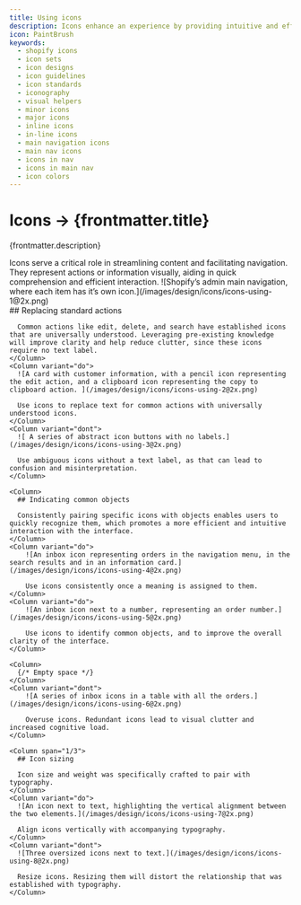 ```yaml
---
title: Using icons
description: Icons enhance an experience by providing intuitive and efficient navigation, conveying information concisely, and making it more visually appealing.
icon: PaintBrush
keywords:
  - shopify icons
  - icon sets
  - icon designs
  - icon guidelines
  - icon standards
  - iconography
  - visual helpers
  - minor icons
  - major icons
  - inline icons
  - in-line icons
  - main navigation icons
  - main nav icons
  - icons in nav
  - icons in main nav
  - icon colors
---
```


# Icons &rarr; {frontmatter.title}

<Lede>{frontmatter.description}</Lede>

<Subnav />

<Section>
  <Row variant="1-2">
    <Column>
      Icons serve a critical role in streamlining content and facilitating
      navigation. They represent actions or information visually, aiding in
      quick comprehension and efficient interaction.
    </Column>
    <Column>
      ![Shopify’s admin main navigation, where each item has it’s own
      icon.](/images/design/icons/icons-using-1@2x.png)
    </Column>
  </Row>
</Section>

<Section>
  <Row variant="1-1-1">
    <Column>
      ## Replacing standard actions

      Common actions like edit, delete, and search have established icons that are universally understood. Leveraging pre-existing knowledge will improve clarity and help reduce clutter, since these icons require no text label.
    </Column>
    <Column variant="do">
      ![A card with customer information, with a pencil icon representing the edit action, and a clipboard icon representing the copy to clipboard action. ](/images/design/icons/icons-using-2@2x.png)

      Use icons to replace text for common actions with universally understood icons.
    </Column>
    <Column variant="dont">
      ![ A series of abstract icon buttons with no labels.](/images/design/icons/icons-using-3@2x.png)

      Use ambiguous icons without a text label, as that can lead to confusion and misinterpretation.
    </Column>

  </Row>
</Section>

<Section>
  <Row variant="1-1-1">

    <Column>
      ## Indicating common objects

      Consistently pairing specific icons with objects enables users to quickly recognize them, which promotes a more efficient and intuitive interaction with the interface.
    </Column>
    <Column variant="do">
        ![An inbox icon representing orders in the navigation menu, in the search results and in an information card.](/images/design/icons/icons-using-4@2x.png)

        Use icons consistently once a meaning is assigned to them.
    </Column>
    <Column variant="do">
        ![An inbox icon next to a number, representing an order number.](/images/design/icons/icons-using-5@2x.png)

        Use icons to identify common objects, and to improve the overall clarity of the interface.
    </Column>

  </Row>
  <Row variant="1-2">

    <Column>
      {/* Empty space */}
    </Column>
    <Column variant="dont">
        ![A series of inbox icons in a table with all the orders.](/images/design/icons/icons-using-6@2x.png)

        Overuse icons. Redundant icons lead to visual clutter and increased cognitive load.
    </Column>

  </Row>
</Section>

<Section>
  <Row>

    <Column span="1/3">
      ## Icon sizing

      Icon size and weight was specifically crafted to pair with typography.
    </Column>
    <Column variant="do">
      ![An icon next to text, highlighting the vertical alignment between the two elements.](/images/design/icons/icons-using-7@2x.png)

      Align icons vertically with accompanying typography.
    </Column>
    <Column variant="dont">
      ![Three oversized icons next to text.](/images/design/icons/icons-using-8@2x.png)

      Resize icons. Resizing them will distort the relationship that was established with typography.
    </Column>

  </Row>
</Section>
